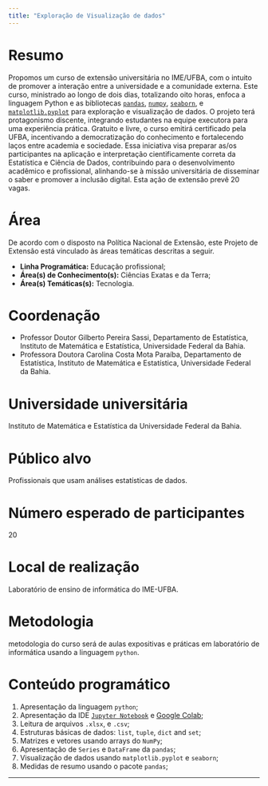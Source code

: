 ```yaml
---
title: "Exploração de Visualização de dados"
---
```


# Resumo

Propomos um curso de extensão universitária no IME/UFBA, com o intuito de promover a interação entre a universidade e a comunidade externa. Este curso, ministrado ao longo de dois dias, totalizando oito horas, enfoca a linguagem Python e as bibliotecas [`pandas`](https://pandas.pydata.org/), [`numpy`](https://numpy.org/), [`seaborn`](https://seaborn.pydata.org/), e  [`matplotlib.pyplot`](https://matplotlib.org) para exploração e visualização de dados. O projeto terá protagonismo discente, integrando estudantes na equipe executora para uma experiência prática. Gratuito e livre, o curso emitirá certificado pela UFBA, incentivando a democratização do conhecimento e fortalecendo laços entre academia e sociedade. Essa iniciativa visa preparar as/os participantes na aplicação e interpretação cientificamente correta da Estatística e Ciência de Dados, contribuindo para o desenvolvimento acadêmico e profissional, alinhando-se à missão universitária de disseminar o saber e promover a inclusão digital. Esta ação de extensão prevê 20 vagas.

# Área

De acordo com o disposto na Política Nacional de Extensão, este Projeto de Extensão está vinculado às áreas temáticas descritas a seguir.

- **Linha Programática:** Educação profissional;
- **Área(s) de Conhecimento(s):** Ciências Exatas e da Terra;
- **Área(s) Temáticas(s):** Tecnologia.

# Coordenação

- Professor Doutor Gilberto Pereira Sassi, Departamento de Estatística, Instituto de Matemática e Estatística, Universidade Federal da Bahia.
- Professora Doutora Carolina Costa Mota Paraíba, Departamento de Estatística, Instituto de Matemática e Estatística, Universidade Federal da Bahia.


# Universidade universitária

Instituto de Matemática e Estatística da Universidade Federal da Bahia.

# Público alvo

Profissionais que usam análises estatísticas de dados.

# Número esperado de participantes

20

# Local de realização

Laboratório de ensino de informática do IME-UFBA.

# Metodologia

metodologia do curso será de aulas expositivas e práticas em laboratório de informática usando a linguagem `python`.

# Conteúdo programático

1. Apresentação da linguagem `python`;
2. Apresentação da IDE [`Jupyter Notebook`](https://jupyter.org/) e [Google Colab](https://colab.research.google.com/);
3. Leitura de arquivos `.xlsx`, e `.csv`;
1. Estruturas básicas de dados: `list`, `tuple`, `dict` and `set`;
1. Matrizes e vetores usando arrays do `NumPy`;
1. Apresentação de `Series` e `DataFrame` da `pandas`;
4. Visualização de dados usando `matplotlib.pyplot` e `seaborn`;
5. Medidas de resumo usando o pacote `pandas`;

---
